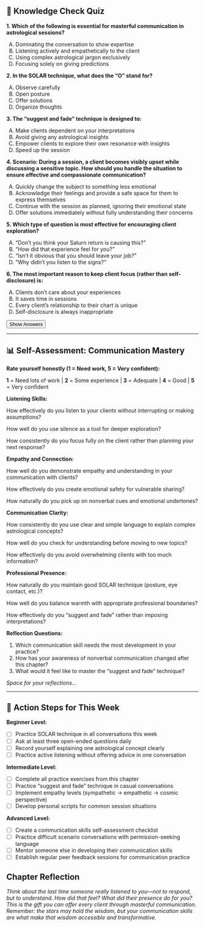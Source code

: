 ## 📝 Knowledge Check Quiz {.quiz-title}

::: {.quiz-box}

**1. Which of the following is essential for masterful communication in astrological sessions?**

A) Dominating the conversation to show expertise  
B) Listening actively and empathetically to the client  
C) Using complex astrological jargon exclusively  
D) Focusing solely on giving predictions

**2. In the SOLAR technique, what does the "O" stand for?**

A) Observe carefully  
B) Open posture  
C) Offer solutions  
D) Organize thoughts

**3. The "suggest and fade" technique is designed to:**

A) Make clients dependent on your interpretations  
B) Avoid giving any astrological insights  
C) Empower clients to explore their own resonance with insights  
D) Speed up the session

**4. Scenario: During a session, a client becomes visibly upset while discussing a sensitive topic. How should you handle the situation to ensure effective and compassionate communication?**

A) Quickly change the subject to something less emotional  
B) Acknowledge their feelings and provide a safe space for them to express themselves  
C) Continue with the session as planned, ignoring their emotional state  
D) Offer solutions immediately without fully understanding their concerns

**5. Which type of question is most effective for encouraging client exploration?**

A) "Don't you think your Saturn return is causing this?"  
B) "How did that experience feel for you?"  
C) "Isn't it obvious that you should leave your job?"  
D) "Why didn't you listen to the signs?"

**6. The most important reason to keep client focus (rather than self-disclosure) is:**

A) Clients don't care about your experiences  
B) It saves time in sessions  
C) Every client's relationship to their chart is unique  
D) Self-disclosure is always inappropriate

<button onclick="toggleAnswers()" class="show-answers-btn">Show Answers</button>

::: {.answers-content style="display: none;"}
**Answer Key:** 1-B, 2-B, 3-C, 4-B, 5-B, 6-C
:::
:::

---

## 📊 Self-Assessment: Communication Mastery

::: {.assessment-box}

**Rate yourself honestly (1 = Need work, 5 = Very confident):**

::: {.rating-scale}
**1** = Need lots of work | **2** = Some experience | **3** = Adequate | **4** = Good | **5** = Very confident
:::

**Listening Skills:**

How effectively do you listen to your clients without interrupting or making assumptions?

How well do you use silence as a tool for deeper exploration?

How consistently do you focus fully on the client rather than planning your next response?

**Empathy and Connection:**

How well do you demonstrate empathy and understanding in your communication with clients?

How effectively do you create emotional safety for vulnerable sharing?

How naturally do you pick up on nonverbal cues and emotional undertones?

**Communication Clarity:**

How consistently do you use clear and simple language to explain complex astrological concepts?

How well do you check for understanding before moving to new topics?

How effectively do you avoid overwhelming clients with too much information?

**Professional Presence:**

How naturally do you maintain good SOLAR technique (posture, eye contact, etc.)?

How well do you balance warmth with appropriate professional boundaries?

How effectively do you "suggest and fade" rather than imposing interpretations?

**Reflection Questions:**

1. Which communication skill needs the most development in your practice?
2. How has your awareness of nonverbal communication changed after this chapter?
3. What would it feel like to master the "suggest and fade" technique?

::: {.writing-space}
*Space for your reflections...*
:::

:::

---

## 🎯 Action Steps for This Week

::: {.action-box}

**Beginner Level:**

- [ ] Practice SOLAR technique in all conversations this week
- [ ] Ask at least three open-ended questions daily
- [ ] Record yourself explaining one astrological concept clearly
- [ ] Practice active listening without offering advice in one conversation

**Intermediate Level:**

- [ ] Complete all practice exercises from this chapter
- [ ] Practice "suggest and fade" technique in casual conversations
- [ ] Implement empathy levels (sympathetic → empathetic → cosmic perspective)
- [ ] Develop personal scripts for common session situations

**Advanced Level:**

- [ ] Create a communication skills self-assessment checklist
- [ ] Practice difficult scenario conversations with permission-seeking language
- [ ] Mentor someone else in developing their communication skills
- [ ] Establish regular peer feedback sessions for communication practice
:::

## **Chapter Reflection**

*Think about the last time someone really listened to you—not to respond, but to understand. How did that feel? What did their presence do for you? This is the gift you can offer every client through masterful communication. Remember: the stars may hold the wisdom, but your communication skills are what make that wisdom accessible and transformative.*

<script src="../scripts/quiz-interactions.js"></script>

